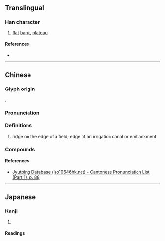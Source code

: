 {{character info}}
==Translingual==

===Han character===
{{Han char|rn=32|rad=土|as=10|sn=13|four=40127|canj=GYBS|ids=⿰土旁}}

# [[flat]] [[bank]], [[plateau]]

====References====
* {{Han ref|kx=0236.070|dkj=05347|dj=0473.210|hdz=10474.020|uh=585D|ud=22621|bh=DCEB|bd=56555}}

----

==Chinese==
{{zh-forms}}

===Glyph origin===
{{Han compound|土|旁|ls=psc|c1=s|c2=p|t1=earth}}.

===Pronunciation===
{{zh-pron
|m=bàng
|c=bong6
|cat=n
}}

===Definitions===
{{zh-hanzi}}

# {{lb|zh|dialect}} ridge on the edge of a field; edge of an irrigation canal or embankment

===Compounds===
{{zh-der|丁家塝}}

====References====
* [http://www.iso10646hk.net/jp/document/download.jsp Jyutping Database (iso10646hk.net) - Cantonese Pronunciation List (Part 1), p. 88]

----

==Japanese==

===Kanji===
{{ja-kanji|grade=|rs=土10}}

# {{rfdef|ja|sort=土10}}

====Readings====
{{ja-readings
|on=ほう<はう, ぼう<ばう
|kun=
}}